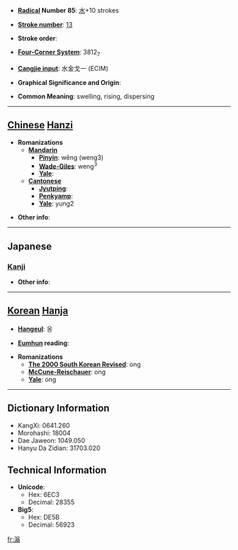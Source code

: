 * '''[[Wiktionary:Chinese radical index| Radical]] Number 85''': [[Wiktionary:Chinese radical index 水|水]]+10 strokes

* '''[[Wiktionary:Chinese total strokes index|Stroke number]]''': [[Wiktionary:Chinese total strokes index 13|13]]

* '''Stroke order''': 

* '''[[Wiktionary:Chinese four corner index|Four-Corner System]]''': 3812<sub>7</sub>

* '''[[Wiktionary:Chinese Cangjie index|Cangjie input]]''': 水金戈一 (ECIM)

* '''Graphical Significance and Origin''': 

* '''Common Meaning''': swelling, rising, dispersing

----

== [[Chinese]] [[Hanzi]] ==

* '''Romanizations'''
** '''[[Mandarin]]'''
*** '''[[Pinyin]]''': wěng (weng3)
*** '''[[Wade-Giles]]''': weng<sup>3</sup>
*** '''[[Yale]]''': 
** '''[[Cantonese]]'''
*** '''[[Jyutping]]''':
*** '''[[Penkyamp]]''': 
*** '''[[Yale]]''': yung2

* '''Other info''': 

----

==Japanese==
===[[Kanji]]===
{{kanji|on readings=[[おう]] (ō), [[お]] (o)
|kun readings=
}}

* '''Other info''':  

----

== [[Korean]] [[Hanja]] ==

* '''[[Hangeul]]''': 옹

* '''[[Eumhun]] reading''': 

* '''Romanizations'''
** '''[[The 2000 South Korean Revised Romanization|The 2000 South Korean Revised]]''': ong
** '''[[McCune-Reischauer]]''': ong
** '''[[Yale]]''': ong

----

== Dictionary Information ==

* KangXi: 0641.260
* Morohashi: 18004
* Dae Jaweon: 1049.050
* Hanyu Da Zidian: 31703.020

== Technical Information ==

* '''Unicode''':
** Hex: 6EC3
** Decimal: 28355
* '''Big5''':
** Hex: DE5B
** Decimal: 56923

[[fr:滃]]